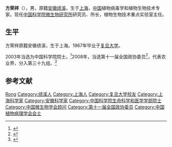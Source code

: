 {{Infobox person
| 姓名     = 方荣祥
| 图像     = 
| 图像说明 = 
| 出生日期 = 1946年1月19日
| 出生地   = [[上海|上海]]
| 死亡日期 = <!-- {{Death date and age|YYYY|MM|DD|YYYY|MM|DD}}（死亡在前，出生在后） -->
| 死亡地   = 
| 国籍    = {{PRC}}
| 籍贯    = [[安徽|安徽]][[绩溪|绩溪]]
| 别名     = 
| 知名于   = 
| 职业    = 植物病毒学和植物生物技术专家
| 母校   = [[复旦大学|复旦大学]]
}}

'''方荣祥'''（{{bd|1946年|1月19日||}}），男，原籍[[安徽|安徽]][[绩溪|绩溪]]，生于[[上海|上海]]，[[中华人民共和国|中国]]植物病毒学和植物生物技术专家。现任[[中国科学院微生物研究所|中国科学院微生物研究所]]研究员、所长，植物生物技术重点实验室主任。

== 生平 ==
方荣祥原籍安徽绩溪，生于上海。1967年毕业于[[复旦大学|复旦大学]]。

2003年当选为中国科学院院士。<ref>{{Cite web|title=院士信息·生命科学和医学学部·方荣祥|url=http://sourcedb.cas.cn/sourcedb_ad_cas/zw2/ysxx/smkxhyxxb/|accessdate=|work=中国科学院学部与院士|archiveurl=https://web.archive.org/web/20131216133759/http://sourcedb.cas.cn/sourcedb_ad_cas/zw2/ysxx/smkxhyxxb/|archivedate=2013-12-16}}</ref>2008年，当选第十一届全国政协委员<ref>{{cite news|title=第十一届全国政协委员名单|url=http://www.indaa.com.cn/zt/2009qglh/zxzs/200903/t20090303_127573.html|accessdate=2013-04-09|newspaper=新华社北京1月25日电 中国人民政治协商会议第十一届全国委员会委员名单(共2237人，2008年1月25日政协第十届全国委员会常务委员会第二十次会议通过)|date=2008-01-25|deadurl=yes|archiveurl=https://web.archive.org/web/20130928014403/http://www.indaa.com.cn/zt/2009qglh/zxzs/200903/t20090303_127573.html|archivedate=2013-09-28|df=}}</ref>，代表农业界，分入第三十九组。<ref>{{cite news|title=全国政协信息-方荣祥|url=http://www.cppcc.gov.cn/CMS/wylibary/showJcwyxtInfoWylibary.action?tabJcwyxt.guid=11W0013090&wytype=wjwy|accessdate=2013-04-09|newspaper=全国政协委员会|archive-date=2019-08-23|archive-url=https://web.archive.org/web/20190823211441/http://www.cppcc.gov.cn/CMS/wylibary/showJcwyxtInfoWylibary.action?tabJcwyxt.guid=11W0013090&wytype=wjwy|dead-url=no}}</ref>

== 参考文献 ==
{{reflist}}

{{中国科学家小作品}}
{{中国科学院生命科学和医学学部院士}}
{{中国植物病理学会会士}}
{{Navboxes
| title  = 方荣祥在[[中国微生物学会|中国微生物学会]]的职务
| list1  =
{{中国微生物学会第十届理事会}}
{{中国微生物学会第十一届理事会}}
}}

{{Authority control}}
{{DEFAULTSORT:Fang}}
[[Category:方姓|Rong]]
[[Category:绩溪人|Category:绩溪人]]
[[Category:上海人|Category:上海人]]
[[Category:复旦大学校友|Category:复旦大学校友]]
[[Category:上海科学家|Category:上海科学家]]
[[Category:安徽科学家|Category:安徽科学家]]
[[Category:中国科学院生命科学和医学学部院士|Category:中国科学院生命科学和医学学部院士]]
[[Category:中国微生物学会顾问|Category:中国微生物学会顾问]]
[[Category:第十一届全国政协委员|Category:第十一届全国政协委员]]
[[Category:中国植物病理学会会士|Category:中国植物病理学会会士]]